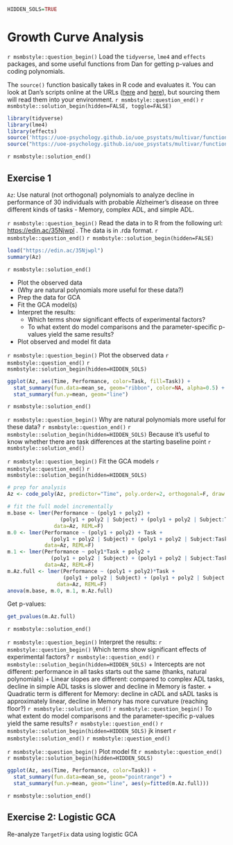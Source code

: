 ```r
HIDDEN_SOLS=TRUE
```

# Growth Curve Analysis

`r msmbstyle::question_begin()`
Load the `tidyverse`, `lme4` and `effects` packages, and some useful functions from Dan for getting p-values and coding polynomials.   
  
The `source()` function basically takes in R code and evaluates it. You can look at Dan's scripts online at the URLs ([here](https://uoe-psychology.github.io/uoe_psystats/multivar/functions/get_pvalues.R) and [here](https://uoe-psychology.github.io/uoe_psystats/multivar/functions/code_poly.R)), but sourcing them will read them into your environment. 
`r msmbstyle::question_end()` 
`r msmbstyle::solution_begin(hidden=FALSE, toggle=FALSE)`
```r
library(tidyverse)
library(lme4)
library(effects)
source('https://uoe-psychology.github.io/uoe_psystats/multivar/functions/get_pvalues.R')
source("https://uoe-psychology.github.io/uoe_psystats/multivar/functions/code_poly.R")
```
`r msmbstyle::solution_end()`

## Exercise 1
<div class="red">
`Az`: Use natural (not orthogonal) polynomials to analyze decline in performance of 30 individuals with probable Alzheimer's disease on three different kinds of tasks - Memory, complex ADL, and simple ADL. 
</div>

`r msmbstyle::question_begin()`
Read the data in to R from the following url: [https://edin.ac/35Njwpl](https://edin.ac/35Njwpl)
. The data is in .rda format. 
`r msmbstyle::question_end()` 
`r msmbstyle::solution_begin(hidden=FALSE)`
```r
load("https://edin.ac/35Njwpl")
summary(Az)
```
`r msmbstyle::solution_end()`

* Plot the observed data
* (Why are natural polynomials more useful for these data?)
* Prep the data for GCA
* Fit the GCA model(s)
* Interpret the results: 
    + Which terms show significant effects of experimental factors? 
    + To what extent do model comparisons and the parameter-specific p-values yield the same results?
* Plot observed and model fit data

`r msmbstyle::question_begin()`
Plot the observed data
`r msmbstyle::question_end()` 
`r msmbstyle::solution_begin(hidden=HIDDEN_SOLS)`
```r
ggplot(Az, aes(Time, Performance, color=Task, fill=Task)) + 
  stat_summary(fun.data=mean_se, geom="ribbon", color=NA, alpha=0.5) +
  stat_summary(fun.y=mean, geom="line")
```
`r msmbstyle::solution_end()`


`r msmbstyle::question_begin()`
Why are natural polynomials more useful for these data?
`r msmbstyle::question_end()` 
`r msmbstyle::solution_begin(hidden=HIDDEN_SOLS)`
Because it's useful to know whether there are task differences at the starting baseline point
`r msmbstyle::solution_end()`

`r msmbstyle::question_begin()`
Fit the GCA models
`r msmbstyle::question_end()` 
`r msmbstyle::solution_begin(hidden=HIDDEN_SOLS)`
```r
# prep for analysis
Az <- code_poly(Az, predictor="Time", poly.order=2, orthogonal=F, draw.poly = F)

# fit the full model incrementally
m.base <- lmer(Performance ~ (poly1 + poly2) +
                 (poly1 + poly2 | Subject) + (poly1 + poly2 | Subject:Task),
               data=Az, REML=F)
m.0 <- lmer(Performance ~ (poly1 + poly2) + Task +
              (poly1 + poly2 | Subject) + (poly1 + poly2 | Subject:Task),
            data=Az, REML=F)
m.1 <- lmer(Performance ~ poly1*Task + poly2 +
              (poly1 + poly2 | Subject) + (poly1 + poly2 | Subject:Task),
            data=Az, REML=F)
m.Az.full <- lmer(Performance ~ (poly1 + poly2)*Task + 
                  (poly1 + poly2 | Subject) + (poly1 + poly2 | Subject:Task), 
                data=Az, REML=F)
anova(m.base, m.0, m.1, m.Az.full)
```
Get p-values:
```r
get_pvalues(m.Az.full)
```
`r msmbstyle::solution_end()`

`r msmbstyle::question_begin()`
Interpret the results: 
`r msmbstyle::question_begin()`
Which terms show significant effects of experimental factors? 
`r msmbstyle::question_end()` 
`r msmbstyle::solution_begin(hidden=HIDDEN_SOLS)`
+ Intercepts are not different: performance in all tasks starts out the same (thanks, natural polynomials)
+ Linear slopes are different: compared to complex ADL tasks, decline in simple ADL tasks is slower and decline in Memory is faster.
+ Quadratic term is different for Memory: decline in cADL and sADL tasks is approximately linear, decline in Memory has more curvature (reaching floor?)
`r msmbstyle::solution_end()`
`r msmbstyle::question_begin()`
To what extent do model comparisons and the parameter-specific p-values yield the same results?
`r msmbstyle::question_end()` 
`r msmbstyle::solution_begin(hidden=HIDDEN_SOLS)`
jk insert
`r msmbstyle::solution_end()`
`r msmbstyle::question_end()` 

`r msmbstyle::question_begin()`
Plot model fit
`r msmbstyle::question_end()` 
`r msmbstyle::solution_begin(hidden=HIDDEN_SOLS)`
```r
ggplot(Az, aes(Time, Performance, color=Task)) + 
  stat_summary(fun.data=mean_se, geom="pointrange") + 
  stat_summary(fun.y=mean, geom="line", aes(y=fitted(m.Az.full)))
```
`r msmbstyle::solution_end()`


## Exercise 2: Logistic GCA
<div class="red">
Re-analyze `TargetFix` data using logistic GCA
</div>



